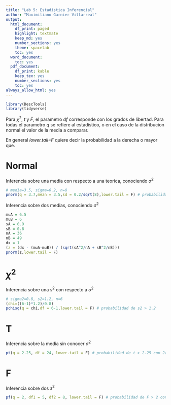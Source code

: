 ```yaml
---
title: "Lab 5: Estadistica Inferencial"
author: "Maximiliano Garnier Villarreal"
output:
  html_document:
    df_print: paged
    highlight: textmate
    keep_md: yes
    number_sections: yes
    theme: spacelab
    toc: yes
  word_document:
    toc: yes
  pdf_document:
    df_print: kable
    keep_tex: yes
    number_sections: yes
    toc: yes
always_allow_html: yes
---
```


```r
library(DescTools)
library(tidyverse)
```

Para $\chi^2$, $t$ y $F$, el parametro *df* corresponde con los grados de libertad. Para todas el parametro *q* se refiere al estadistico, o en el caso de la distribucion normal el valor de la media a comparar.

En general *lower.tail=F* quiere decir la probabilidad a la derecha o mayor que.

# Normal

Inferencia sobre una media con respecto a una teorica, conociendo $\sigma^2$

```r
# media=3.5, sigma=0.2, n=8
pnorm(q = 3.7,mean = 3.5,sd = 0.2/sqrt(8),lower.tail = F) # probabilidad de X > 3.7 con n=8
```

Inferencia sobre dos medias, conociendo $\sigma^2$

```r
muA = 6.5
muB = 6
sA = 0.9
sB = 0.8
nA = 36
nB = 49
dx = 1
(z = (dx - (muA-muB)) / (sqrt(sA^2/nA + sB^2/nB)))
pnorm(z,lower.tail = F)
```


# $\chi^2$

Inferencia sobre una $s^2$ con respecto a $\sigma^2$

```r
# sigma2=0.8, s2=1.2, n=6
(chi=((6-1)*1.2)/0.8)
pchisq(q = chi,df = 6-1,lower.tail = F) # probabilidad de s2 > 1.2
```


# T

Inferencia sobre la media sin conocer $\sigma^2$

```r
pt(q = 2.25, df = 24, lower.tail = F) # probabilidad de t > 2.25 con 24 grados de libertad
```


# F

Inferencia sobre dos $s^2$

```r
pf(q = 2, df1 = 5, df2 = 8, lower.tail = F) # probabilidad de F > 2 con 5 y 8 grados de libertad
```

